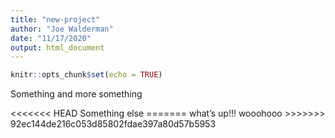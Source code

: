 ```yaml
---
title: "new-project"
author: "Joe Walderman"
date: "11/17/2020"
output: html_document
---
```


```r
knitr::opts_chunk$set(echo = TRUE)
```

Something and more something

<<<<<<< HEAD
Something else
=======
what's up!!! wooohooo
>>>>>>> 92ec144de216c053d85802fdae397a80d57b5953
